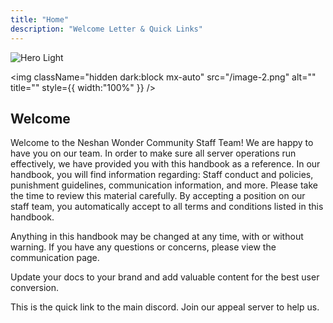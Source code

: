 ```yaml
---
title: "Home"
description: "Welcome Letter & Quick Links"
---
```


<img
  className="block dark:hidden"
  src="/images/hero-light.png"
  alt="Hero Light"
/>

<img
  className="hidden dark:block mx-auto"
  src="/image-2.png"
  alt=""
  title=""
  style={{ width:"100%" }}
/>

## Welcome

Welcome to the Neshan Wonder Community Staff Team\! We are happy to have you on our team. In order to make sure all server operations run effectively, we have provided you with this handbook as a reference. In our handbook, you will find information regarding: Staff conduct and policies, punishment guidelines, communication information, and more. Please take the time to review this material carefully. By accepting a position on our staff team, you automatically accept to all terms and conditions listed in this handbook. 

Anything in this handbook may be changed at any time, with or without warning. If you have any questions or concerns, please view the communication page. 

Update your docs to your brand and add valuable content for the best user conversion.

<CardGroup cols={2}>
  <Card title="Main Discord" icon="Discord" iconType="regular" color="#ffffff" horizontal href="https://discord.com/invite/9Xuy8gxQ" cta="Join Discord">
    This is the quick link to the main discord.
  </Card>
  <Card title="Appeal Server" icon="Hammer" color="#fcf6f6" horizontal href="https://discord.com/invite/9m66smaH">
    Join our appeal server to help us.
  </Card>
</CardGroup>